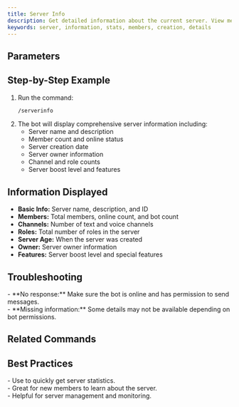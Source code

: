 ```yaml
---
title: Server Info
description: Get detailed information about the current server. View member count, creation date, and other server statistics.
keywords: server, information, stats, members, creation, details
---
```



## Parameters
<Cards>
  <Card title="No parameters required" description="This command shows information about the current server" />
</Cards>

## Step-by-Step Example
1. Run the command:
   ```bash
   /serverinfo
   ```
2. The bot will display comprehensive server information including:
   - Server name and description
   - Member count and online status
   - Server creation date
   - Server owner information
   - Channel and role counts
   - Server boost level and features

## Information Displayed
- **Basic Info:** Server name, description, and ID
- **Members:** Total members, online count, and bot count
- **Channels:** Number of text and voice channels
- **Roles:** Total number of roles in the server
- **Server Age:** When the server was created
- **Owner:** Server owner information
- **Features:** Server boost level and special features

## Troubleshooting
<Callout type="warning">
- **No response:** Make sure the bot is online and has permission to send messages.<br />
- **Missing information:** Some details may not be available depending on bot permissions.
</Callout>

## Related Commands
<Cards>
  <Card title="/avatar" description="View user avatars" href="./avatar" />
  <Card title="/level" description="Check user levels" href="./level" />
</Cards>

## Best Practices
<Callout type="success">
- Use to quickly get server statistics.<br />
- Great for new members to learn about the server.<br />
- Helpful for server management and monitoring.
</Callout>
